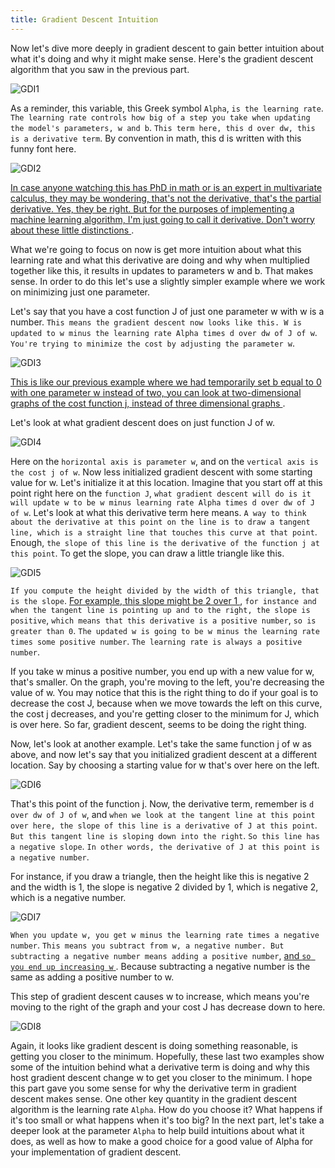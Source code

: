 ```yaml
---
title: Gradient Descent Intuition
---
```



Now let's dive more deeply in gradient descent to gain better intuition about what it's doing and why it might make sense. Here's the gradient descent algorithm that you saw in the previous part.

![GDI1](/SL/GradientDescent/GDI1.png)

As a reminder, this variable, this Greek symbol `Alpha`, `is the learning rate`. `The learning rate controls how big of a step you take when updating the model's parameters, w and b`. `This term here, this d over dw, this is a derivative term`. By convention in math, this d is written with this funny font here. 

![GDI2](/SL/GradientDescent/GDI2.png)

<u> In case anyone watching this has PhD in math or is an expert in multivariate calculus, they may be wondering, that's not the derivative, that's the partial derivative. Yes, they be right. But for the purposes of implementing a machine learning algorithm, I'm just going to call it derivative. Don't worry about these little distinctions </u>. 

What we're going to focus on now is get more intuition about what this learning rate and what this derivative are doing and why when multiplied together like this, it results in updates to parameters w and b. That makes sense. In order to do this let's use a slightly simpler example where we work on minimizing just one parameter. 


Let's say that you have a cost function J of just one parameter w with w is a number. `This means the gradient descent now looks like this. W is updated to w minus the learning rate Alpha times d over dw of J of w`. `You're trying to minimize the cost by adjusting the parameter w`. 

![GDI3](/SL/GradientDescent/GDI3.png)

<u>This is like our previous example where we had temporarily set b equal to 0 with one parameter w instead of two, you can look at two-dimensional graphs of the cost function j, instead of three dimensional graphs </u>. 

Let's look at what gradient descent does on just function J of w. 

![GDI4](/SL/GradientDescent/GDI4.png)

Here on the `horizontal axis is parameter w`, and on the `vertical axis is the cost j of w`. Now less initialized gradient descent with some starting value for w. Let's initialize it at this location. Imagine that you start off at this point right here on the `function J`, `what gradient descent will do is it will update w to be w minus learning rate Alpha times d over dw of J of w`. Let's look at what this derivative term here means. `A way to think about the derivative at this point on the line is to draw a tangent line, which is a straight line that touches this curve at that point`. Enough, `the slope of this line is the derivative of the function j at this point`. To get the slope, you can draw a little triangle like this. 

![GDI5](/SL/GradientDescent/GDI5.png)

`If you compute the height divided by the width of this triangle, that is the slope`. <u> For example, this slope might be 2 over 1 </u> , `for instance and when the tangent line is pointing up and to the right, the slope is positive`, `which means that this derivative is a positive number`, `so is greater than 0`. `The updated w is going to be w minus the learning rate times some positive number`. `The learning rate is always a positive number`. 

If you take w minus a positive number, you end up with a new value for w, that's smaller. On the graph, you're moving to the left, you're decreasing the value of w. You may notice that this is the right thing to do if your goal is to decrease the cost J, because when we move towards the left on this curve, the cost j decreases, and you're getting closer to the minimum for J, which is over here. So far, gradient descent, seems to be doing the right thing.

Now, let's look at another example. Let's take the same function j of w as above, and now let's say that you initialized gradient descent at a different location. Say by choosing a starting value for w that's over here on the left. 

![GDI6](/SL/GradientDescent/GDI6.png)

That's this point of the function j. Now, the derivative term, remember is `d over dw of J of w`, and `when we look at the tangent line at this point over here, the slope of this line is a derivative of J at this point`. `But this tangent line is sloping down into the right`. `So this line has a negative slope`. `In other words, the derivative of J at this point is a negative number`. 

For instance, if you draw a triangle, then the height like this is negative 2 and the width is 1, the slope is negative 2 divided by 1, which is negative 2, which is a negative number. 

![GDI7](/SL/GradientDescent/GDI7.png)

`When you update w, you get w minus the learning rate times a negative number`. `This means you subtract from w, a negative number. But subtracting a negative number means adding a positive number`, <u> and `so you end up increasing w` </u>. Because subtracting a negative number is the same as adding a positive number to w. 

This step of gradient descent causes w to increase, which means you're moving to the right of the graph and your cost J has decrease down to here.

![GDI8](/SL/GradientDescent/GDI8.png)

Again, it looks like gradient descent is doing something reasonable, is getting you closer to the minimum. Hopefully, these last two examples show some of the intuition behind what a derivative term is doing and why this host gradient descent change w to get you closer to the minimum. I hope this part gave you some sense for why the derivative term in gradient descent makes sense. One other key quantity in the gradient descent algorithm is the learning rate `Alpha`. How do you choose it? What happens if it's too small or what happens when it's too big? In the next part, let's take a deeper look at the parameter `Alpha` to help build intuitions about what it does, as well as how to make a good choice for a good value of Alpha for your implementation of gradient descent.

